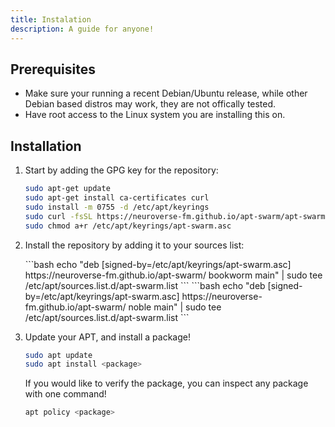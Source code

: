```yaml
---
title: Instalation
description: A guide for anyone!
---
```



## Prerequisites

- Make sure your running a recent Debian/Ubuntu release, while other Debian based distros may work, they are not offically tested.
- Have root access to the Linux system you are installing this on.

## Installation

<Steps>

1.  Start by adding the GPG key for the repository:

    ```bash
    sudo apt-get update
    sudo apt-get install ca-certificates curl
    sudo install -m 0755 -d /etc/apt/keyrings
    sudo curl -fsSL https://neuroverse-fm.github.io/apt-swarm/apt-swarm-public-key.asc -o /etc/apt/keyrings/apt-swarm.asc
    sudo chmod a+r /etc/apt/keyrings/apt-swarm.asc
    ```

2.  Install the repository by adding it to your sources list:

    <Tabs>
      <TabItem label="Debian">
        ```bash echo "deb [signed-by=/etc/apt/keyrings/apt-swarm.asc]
        https://neuroverse-fm.github.io/apt-swarm/ bookworm main" | sudo tee
        /etc/apt/sources.list.d/apt-swarm.list ```
      </TabItem>
      <TabItem label="Ubuntu">
        ```bash echo "deb [signed-by=/etc/apt/keyrings/apt-swarm.asc]
        https://neuroverse-fm.github.io/apt-swarm/ noble main" | sudo tee
        /etc/apt/sources.list.d/apt-swarm.list ```
      </TabItem>
    </Tabs>

3.  Update your APT, and install a package!
    ```bash
    sudo apt update
    sudo apt install <package>
    ```
    If you would like to verify the package, you can inspect any package with one command!
    ```bash
    apt policy <package>
    ```

</Steps>

